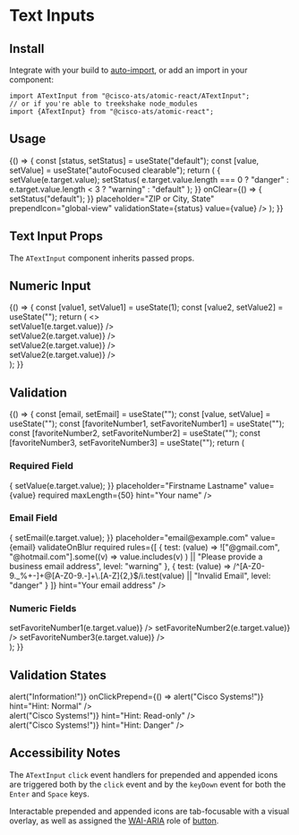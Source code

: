 

<Meta title="Components/Text Inputs" component={ATextInput} />

# Text Inputs

## Install

Integrate with your build to [auto-import](?path=/docs/getting-started--page#integrating), or add an import in your component:

```
import ATextInput from "@cisco-ats/atomic-react/ATextInput";
// or if you're able to treekshake node_modules
import {ATextInput} from "@cisco-ats/atomic-react";
```

## Usage

<Canvas>
  <Story name="usage-1">
    <div style={{maxWidth: 250}}>
      <YourComponent>
        {() => {
          const [status, setStatus] = useState("default");
          const [value, setValue] = useState("autoFocused clearable");
          return (
            <ATextInput
              autoFocus={true}
              clearable
              label="Location"
              onChange={(e) => {
                setValue(e.target.value);
                setStatus(
                  e.target.value.length === 0
                    ? "danger"
                    : e.target.value.length < 3
                    ? "warning"
                    : "default"
                );
              }}
              onClear={() => {
                setStatus("default");
              }}
              placeholder="ZIP or City, State"
              prependIcon="global-view"
              validationState={status}
              value={value}
            />
          );
        }}
      </YourComponent>
    </div>
  </Story>
</Canvas>

## Text Input Props

The `ATextInput` component inherits passed props.

<ArgsTable of={ATextInput} />

## Numeric Input

<Canvas>
  <Story name="numeric-1">
    <div style={{maxWidth: 250}}>
      <YourComponent>
        {() => {
          const [value1, setValue1] = useState(1);
          const [value2, setValue2] = useState("");
          return (
            <>
              <div className="mb-4">
                <ATextInput
                  type="number"
                  label="Number Type"
                  placeholder="Placeholder"
                  value={value1}
                  onChange={(e) => setValue1(e.target.value)}
                />
              </div>
              <div className="mb-4">
                <ATextInput
                  clearable
                  type="number"
                  label="Number Type with Appended Icon"
                  placeholder="Placeholder"
                  appendIcon="information"
                  value={value2}
                  onChange={(e) => setValue2(e.target.value)}
                />
              </div>
              <div className="mb-4">
                <ATextInput
                  clearable
                  disabled
                  type="number"
                  label="Disabled with Appended Icon"
                  placeholder="Disabled"
                  appendIcon="information"
                  value={value2}
                  onChange={(e) => setValue2(e.target.value)}
                />
              </div>
              <div className="mb-4">
                <ATextInput
                  clearable
                  readOnly
                  type="number"
                  label="Read-only with Appended Icon"
                  placeholder="Read-only"
                  appendIcon="information"
                  value={value2}
                  onChange={(e) => setValue2(e.target.value)}
                />
              </div>
            </>
          );
        }}
      </YourComponent>
    </div>
  </Story>
</Canvas>

## Validation

<Canvas>
  <Story name="rules-1">
    <YourComponent>
      {() => {
        const [email, setEmail] = useState("");
        const [value, setValue] = useState("");
        const [favoriteNumber1, setFavoriteNumber1] = useState("");
        const [favoriteNumber2, setFavoriteNumber2] = useState("");
        const [favoriteNumber3, setFavoriteNumber3] = useState("");
        return (
          <div>
            <h3>Required Field</h3>
            <ATextInput
              label="Name"
              onChange={(e) => {
                setValue(e.target.value);
              }}
              placeholder="Firstname Lastname"
              value={value}
              required
              maxLength={50}
              hint="Your name"
            />
            <h3>Email Field</h3>
            <ATextInput
              label="Email Address"
              onChange={(e) => {
                setEmail(e.target.value);
              }}
              placeholder="email@example.com"
              value={email}
              validateOnBlur
              required
              rules={[
                {
                  test: (value) =>
                    !["@gmail.com", "@hotmail.com"].some((v) =>
                      value.includes(v)
                    ) || "Please provide a business email address",
                  level: "warning"
                },
                {
                  test: (value) =>
                    /^[A-Z0-9._%+-]+@[A-Z0-9.-]+\.[A-Z]{2,}$/i.test(value) ||
                    "Invalid Email",
                  level: "danger"
                }
              ]}
              hint="Your email address"
            />
            <h3>Numeric Fields</h3>
            <ATextInput
              type="number"
              label="Favorite Number 0-1000"
              min={0}
              max={1000}
              step={100}
              required
              value={favoriteNumber1}
              onChange={(e) => setFavoriteNumber1(e.target.value)}
            />
            <ATextInput
              type="number"
              label="A Positive Number"
              min={0}
              step={333}
              required
              value={favoriteNumber2}
              onChange={(e) => setFavoriteNumber2(e.target.value)}
            />
            <ATextInput
              type="number"
              label="Less than 1000"
              max={1000}
              step={333}
              required
              value={favoriteNumber3}
              onChange={(e) => setFavoriteNumber3(e.target.value)}
            />
          </div>
        );
      }}
    </YourComponent>
  </Story>
</Canvas>

## Validation States

<Canvas>
  <Story name="validation-1">
    <div style={{maxWidth: 250}}>
      <div className="mb-4">
        <ATextInput label="Label" placeholder="Normal" />
      </div>
      <div className="mb-4">
        <ATextInput
          label="Label"
          placeholder="Normal"
          prependIcon="cisco"
          appendIcon="information"
          onClickAppend={() => alert("Information!")}
          onClickPrepend={() => alert("Cisco Systems!")}
          hint="Hint: Normal"
        />
      </div>
      <div className="mb-4">
        <ATextInput label="Label" placeholder="Disabled" disabled />
      </div>
      <div className="mb-4">
        <ATextInput
          label="Label"
          placeholder="Disabled"
          disabled
          prependIcon="cisco"
          appendIcon="information"
          hint="Hint: Disabled"
        />
      </div>
      <div className="mb-4">
        <ATextInput label="Label" placeholder="Read-only State" readOnly />
      </div>
      <div className="mb-4">
        <ATextInput
          label="Label"
          placeholder="Read-only State"
          readOnly
          prependIcon="cisco"
          appendIcon="information"
          onClickPrepend={() => alert("Cisco Systems!")}
          hint="Hint: Read-only"
        />
      </div>
      <div className="mb-4">
        <ATextInput
          label="Label"
          validationState="warning"
          placeholder="Warning State"
        />
      </div>
      <div className="mb-4">
        <ATextInput
          label="Label"
          validationState="warning"
          placeholder="Warning"
          prependIcon="cisco"
          appendIcon="information"
          hint="Hint: Warning"
        />
      </div>
      <div className="mb-4">
        <ATextInput
          label="Label"
          validationState="danger"
          placeholder="Danger State"
        />
      </div>
      <div className="mb-4">
        <ATextInput
          label="Label"
          validationState="danger"
          placeholder="Danger State"
          prependIcon="cisco"
          appendIcon="information"
          onClickPrepend={() => alert("Cisco Systems!")}
          hint="Hint: Danger"
        />
      </div>
    </div>
  </Story>
</Canvas>

## Accessibility Notes

The `ATextInput` `click` event handlers for prepended and appended icons are triggered both by the `click` event and by the `keyDown` event for both the `Enter` and `Space` keys.

Interactable prepended and appended icons are tab-focusable with a visual overlay, as well as assigned the [WAI-ARIA](https://www.w3.org/WAI/standards-guidelines/aria/) role of [button](https://www.w3.org/TR/wai-aria/#button).
